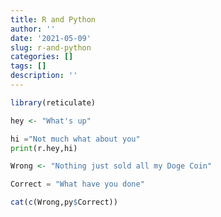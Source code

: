 ```yaml
---
title: R and Python
author: ''
date: '2021-05-09'
slug: r-and-python
categories: []
tags: []
description: ''
---
```

```R
library(reticulate)

hey <- "What's up"
```

```python
hi ="Not much what about you"
print(r.hey,hi)


```
```R
Wrong <- "Nothing just sold all my Doge Coin"


```

```python
Correct = "What have you done"

```

```R
cat(c(Wrong,py$Correct))

```
